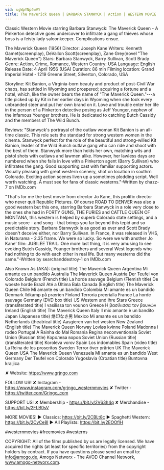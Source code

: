 ```yaml
---
vid: ugWpYNp4wVY
title: The Maverick Queen | BARBARA STANWYCK | Action | WESTERN MOVIE | Romance | Full Length
---
```


Classic Western Movie starring Barbara Stanwyck: The Maverick Queen - A Pinkerton detective goes undercover to infiltrate a gang of thieves whose boss is a feisty lady saloonkeeper. Complications ensue.

The Maverick Queen (1956)
Director: Joseph Kane
Writers: Kenneth Gamet(screenplay), DeVallon Scott(screenplay), Zane Grey(novel "The Maverick Queen")
Stars: Barbara Stanwyck, Barry Sullivan, Scott Brady
Genre: Action, Crime, Romance, Western
Country: USA
Language: English
Release Date: 4 April 1956 (USA)
Duration: 86 min
Filming location: Grand Imperial Hotel - 1219 Greene Street, Silverton, Colorado, USA

Storyline:
Kit Banion, a Virginia-born beauty and product of post-Civil War chaos, has settled in Wyoming and prospered; acquiring a fortune and a hotel, which, like the owner bears the name of "The Maverick Queen."---a title picked up by Kit in her earlier days in Wyoming when she took every unbranded steer and put her own brand on it. Love and trouble enter her life in the person of a Pinkerton detective posing as Jeff Younger, nephew of the infamous Younger brothers. He is dedicated to catching Butch Cassidy and the members of The Wild Bunch.

Reviews:
"Stanwyck's portrayal of the outlaw woman Kit Banion is an all-time classic. This role sets the standard for strong western women in the cinema. Stanwyck perfect for the role of the beautiful and strong-willed Kit Banion, leader of the Wild Bunch outlaw gang who can ride and shoot with the best of them. Stanwyck more than holds her own, matching wits and pistol shots with outlaws and lawmen alike. However, her lawless days are numbered when she falls in love with a Pinkerton agent (Barry Sullivan) who infiltrates the gang. Good supporting cast with familiar supporting actors. Visually pleasing with great western scenery, shot on location in southrn Colorado. Exciting action scenes liven up a sometimes plodding script. Well worth watching. A must see for fans of classic westerns."-Written by chazz-7 on IMDb.com

"That's for me the best movie from director Jo Kane, this prolific director who never quit Republic Pictures. Of course ROAD TO DENVER was also a good western but this one, starring Barbara Stanwyck in a role very close to the ones she had in FORTY GUNS, THE FURIES and CATTLE QUEEN OF MONTANA, this western is helped by superb Colorado state settings, and a music score - and song - that brings you far beyond this tepid and so predictable story. Barbara Stanwyck is as good as ever and Scott Brady doesn't deceive either, nor Barry Sullivan. In France, it was released in VHS, in Naturama - 2.35 frame. We were so lucky. So were we with another Jo Kane' film: JUBILEE TRAIL. One more last thing, it is very amusing to see evoking Butch Cassidy, Younger brothers and several West legends who had nothing to do with each other in real life. But many westerns did the same."-Written by searchanddestroy-1 on IMDb.com

Also Known As (AKA):
(original title) The Maverick Queen
Argentina Mi amante es un bandido
Australia The Maverick Queen
Austria Der Teufel von Colorado
Belgium (French title) La horde sauvage
Belgium (Flemish title) De woeste horde
Brazil Até a Última Bala
Canada (English title) The Maverick Queen
Chile Mi amante es un bandido
Colombia Mi amante es un bandido
Denmark Ildkamp på prærien
Finland Terroria preerialla
France La horde sauvage
Germany (DVD box title) US Western und ihre Stars
Greece (transliterated title) I vasilissa ton vounon
Greece Η βασίλισσα τον βουνών
Ireland (English title) The Maverick Queen
Italy Il mio amante è un bandito
Japan (Japanese title) 烙印なき男
Mexico Mi amante es un bandido
Netherlands (theatrical title) Aasgieren van het westen
New Zealand (English title) The Maverick Queen
Norway Lovløs kvinne
Poland Madonna i rodeo
Portugal A Rainha do Mal
Romania Regina neconventionala
Soviet Union (Russian title) Королева воров
Soviet Union (Russian title) (transliterated title) Koroleva vorov
Spain Los indomables
Spain (video title) La Reina de los proscritos
Sweden Terror över prärien
UK The Maverick Queen
USA The Maverick Queen
Venezuela Mi amante es un bandido
West Germany Der Teufel von Colorado
Yugoslavia (Croatian title) Buntovna kraljica

✘ Website: https://www.grjngo.com

FOLLOW US!
✘ Instagram - https://www.instagram.com/grjngo_westernmovies
✘ Twitter - https://twitter.com/Grjngo_com

SUPPORT US!
✘ Membership - https://bit.ly/2V63h4q
✘ Merchandise - https://bit.ly/2FLB0sV

MORE MOVIES! 
► Classics: https://bit.ly/2CBLt8c 
► Spaghetti Western: https://bit.ly/2CyCe8I 
► All Playlists: https://bit.ly/2EOOfIH 

#westernmovies #freemovies #westerns

COPYRIGHT: All of the films published by us are legally licensed. We have acquired the rights (at least for specific territories) from the copyright holders by contract. If you have questions please send an email to: info@amogo.de, Amogo Networx - The AVOD Channel Network, www.amogo-networx.com.